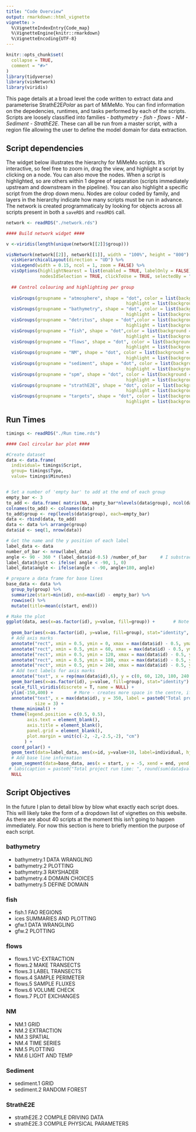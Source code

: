 ```yaml
---
title: "Code Overview"
output: rmarkdown::html_vignette
vignette: >
  %\VignetteIndexEntry{Code_map}
  %\VignetteEngine{knitr::rmarkdown}
  %\VignetteEncoding{UTF-8}
---
```


```r
knitr::opts_chunk$set(
  collapse = TRUE,
  comment = "#>"
)
library(tidyverse) 
library(visNetwork)
library(viridis)

```

This page details at a broad level the code written to extract data and parameterise StrathE2E*Polar* as part of MiMeMo. You can find information on the depedencies, runtimes, and tasks performed by each of the scripts. Scripts are loosely classified into families - *bathymetry* - *fish* - *flows* - *NM* - *Sediment* - *StrathE2E*. These can all be run from a master script, with a region file allowing the user to define the model domain for data extraction.

## Script dependencies

The widget below illustrates the hierarchy for MiMeMo scripts. It's interactive, so feel free to zoom in, drag the view, and highlight a script by clicking on a node. You can also move the nodes. When a script is highlighted, so are others within 1 degree of separation (scripts immediately upstream and downstream in the pipeline). You can also highlight a specific script from the drop down menu. Nodes are colour coded by family, and layers in the hierarchy indicate how many scripts must be run in advance. The network is created programmaticaly by looking for objects across all scripts present in both a `saveRDS` and `readRDS` call. 

```r

network <- readRDS("./network.rds")

#### Build network widget ####

v <-viridis(length(unique(network[[2]]$group)))                             # get viridis colours for each group

visNetwork(network[[2]], network[[1]], width = "100%", height = "800") %>% # Build the network
  visHierarchicalLayout(direction = "UD") %>%                               # Use hierarchical layout from top to bottom
  visLegend(width = 0.15, ncol = 1, zoom = FALSE) %>%                        # Add a legend
  visOptions(highlightNearest = list(enabled = TRUE, labelOnly = FALSE),    # Control highlighting when selecting script
             nodesIdSelection = TRUE, clickToUse = TRUE, selectedBy = "group") %>% # Add drop down menu to highlight scripts
  
  ## Control colouring and highlighting per group
  
  visGroups(groupname = "atmosphere", shape = "dot", color = list(background = v[1], border = v[1],
                                              highlight = list(background = "white", border = v[1]))) %>% 
  visGroups(groupname = "bathymetry", shape = "dot", color = list(background = v[2], border = v[2], 
                                              highlight = list(background = "white", border = v[2]))) %>%
  visGroups(groupname = "detritus", shape = "dot",color = list(background = v[3], border = v[3],
                                              highlight = list(background = "white", border = v[3]))) %>% 
  visGroups(groupname = "fish", shape = "dot",color = list(background = v[4], border = v[4],
                                              highlight = list(background = "white", border = v[4]))) %>% 
  visGroups(groupname = "flows", shape = "dot", color = list(background = v[5], border = v[5],
                                              highlight = list(background = "white", border = v[5]))) %>% 
  visGroups(groupname = "NM", shape = "dot", color = list(background = v[6], border = v[6],
                                              highlight = list(background = "white", border = v[6]))) %>% 
  visGroups(groupname = "sediment", shape = "dot", color = list(background = v[7], border = v[7],
                                              highlight = list(background = "white", border = v[7]))) %>% 
  visGroups(groupname = "spm", shape = "dot", color = list(background = v[8], border = v[8],
                                              highlight = list(background = "white", border = v[8]))) %>% 
  visGroups(groupname = "strathE2E", shape = "dot", color = list(background = v[9], border = v[9],
                                              highlight = list(background = "white", border = v[9]))) %>% 
  visGroups(groupname = "targets", shape = "dot", color = list(background = v[10], border = v[10],
                                              highlight = list(background = "white", border = v[10])))

```  

## Run Times

```r

timings <- readRDS("./Run time.rds")

#### Cool circular bar plot ####

#Create dataset
data <- data.frame(
  individual= timings$Script,
  group= timings$Type,
  value= timings$Minutes)


# Set a number of 'empty bar' to add at the end of each group
empty_bar <- 3
to_add <- data.frame( matrix(NA, empty_bar*nlevels(data$group), ncol(data)) )
colnames(to_add) <- colnames(data)
to_add$group <- rep(levels(data$group), each=empty_bar)
data <- rbind(data, to_add)
data <- data %>% arrange(group)
data$id <- seq(1, nrow(data))

# Get the name and the y position of each label
label_data <- data
number_of_bar <- nrow(label_data)
angle <- 90 - 360 * (label_data$id-0.5) /number_of_bar     # I substract 0.5 because the letter must have the angle of the center of the bars. Not extreme right(1) or extreme left (0)
label_data$hjust <- ifelse( angle < -90, 1, 0)
label_data$angle <- ifelse(angle < -90, angle+180, angle)

# prepare a data frame for base lines
base_data <- data %>% 
  group_by(group) %>% 
  summarize(start=min(id), end=max(id) - empty_bar) %>% 
  rowwise() %>% 
  mutate(title=mean(c(start, end)))

# Make the plot
ggplot(data, aes(x=as.factor(id), y=value, fill=group)) +       # Note that id is a factor. If x is numeric, there is some space between the first bar
  
  geom_bar(aes(x=as.factor(id), y=value, fill=group), stat="identity", alpha=0.5) +   # Begin plot
  # Add axis marks
  annotate("rect", xmin = 0.5, ymin = 0, xmax = max(data$id) - 0.5, ymax = 60, colour = "white", alpha=0.1, fill = "cornflowerblue") +
  annotate("rect", xmin = 0.5, ymin = 60, xmax = max(data$id) - 0.5, ymax = 120, colour = "white", alpha=0) +
  annotate("rect", xmin = 0.5, ymin = 120, xmax = max(data$id) - 0.5, ymax = 180, colour = "white", alpha=0.1, fill = "cornflowerblue") +
  annotate("rect", xmin = 0.5, ymin = 180, xmax = max(data$id) - 0.5, ymax = 240, colour = "white", alpha=0) +
  annotate("rect", xmin = 0.5, ymin = 240, xmax = max(data$id) - 0.5, ymax = 300, colour = "white", alpha=0.1, fill = "cornflowerblue") +
  # Add text labels for axis marks
  annotate("text", x = rep(max(data$id),6), y = c(0, 60, 120, 180, 240, 300), label = c("0", "1", "2", "3", "4", "5") , color="grey", size=3 , angle=0, fontface="bold", hjust= 0.5) +
  geom_bar(aes(x=as.factor(id), y=value, fill=group), stat="identity") +
  scale_fill_viridis(discrete = T, name = NULL) +
  ylim(-150,400) +        # More - creates more space in the centre, if a bar is larger than max it won't display
  annotate("text", x = max(data$id), y = 350, label = paste0("Total project run time: ", round(sum(data$value, na.rm = T)/60, digits = 2), " hours"),
           size = 3) +
  theme_minimal() +
  theme(legend.position = c(0.5, 0.5),
        axis.text = element_blank(),
        axis.title = element_blank(),
        panel.grid = element_blank(),
        plot.margin = unit(c(-2, -2,-2.5,-2), "cm")
       ) +
  coord_polar() + 
  geom_text(data=label_data, aes(x=id, y=value+10, label=individual, hjust=hjust), color="black", fontface="bold",alpha=0.6, size=2.5, angle= label_data$angle, inherit.aes = FALSE ) +
  # Add base line information
  geom_segment(data=base_data, aes(x = start, y = -5, xend = end, yend = -5), colour = "black", alpha=0.8, size=0.6 , inherit.aes = FALSE )  +
 # labs(caption = paste0("Total project run time: ", round(sum(data$value, na.rm = T)/60, digits = 2), " hours")) +
  NULL


```

## Script Objectives {.tabset}

In the future I plan to detail blow by blow what exactly each script does. This will likely take the form of a dropdown list of vignettes on this website. As there are about 40 scripts at the moment this isn't going to happen immediately. For now this section is here to briefly mention the purpose of each script.
 
### bathymetry

* bathymetry.1 DATA WRANGLING
* bathymetry.2 PLOTTING
* bathymetry.3 RAYSHADER
* bathymetry.4 DOMAIN CHOICES
* bathymetry.5 DEFINE DOMAIN

### fish

* fish.1 FAO REGIONS
* ices SUMMARIES AND PLOTTING
* gfw.1 DATA WRANGLING
* gfw.2 PLOTTING

### flows

* flows.1 VC-EXTRACTION
* flows.2 MAKE TRANSECTS
* flows.3 LABEL TRANSECTS
* flows.4 SAMPLE PERIMETER
* flows.5 SAMPLE FLUXES
* flows.6 VOLUME CHECK
* flows.7 PLOT EXCHANGES

### NM

* NM.1 GRID
* NM.2 EXTRACTION
* NM.3 SPATIAL
* NM.4 TIME SERIES
* NM.5 PLOTTING
* NM.6 LIGHT AND TEMP

### Sediment

* sediment.1 GRID
* sediment.2 RANDOM FOREST

### StrathE2E

* strathE2E.2 COMPILE DRIVING DATA
* strathE2E.3 COMPILE PHYSICAL PARAMETERS
